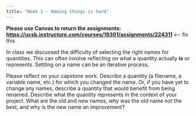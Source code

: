 ```yaml
---
title: "Week 1 - Naming things is hard"
---
```


**Please use Canvas to return the assignments: <https://ucsb.instructure.com/courses/19301/assignments/224311>** \<-- fix this

In class we discussed the difficulty of selecting the right names for quantities. This can often involve reflecting on what a quantity actually **is** or represents. Settling on a name can be an iterative process.

Please reflect on your capstone work. Describe a quantity (a filename, a variable name, etc.) for which you changed the name. Or, if you have yet to change any names, describe a quantity that would benefit from being renamed. Describe what the quantity represents in the context of your project. What are the old and new names, why was the old name not the best, and why is the new name an improvement?